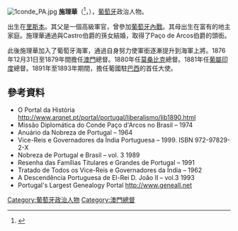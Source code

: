 
[[File:1conde_PA.jpg|thumb]]
'''施理華'''（{{lang-pt|Carlos Eugénio Correia da Silva，卡洛斯·尤金尼奥·科雷亚·达-席尔瓦}}<ref name="macaudata-690">{{Cite web |url=http://www.macaudata.com/macaubook/encyclopedia/documents/690.htm |title=存档副本 |access-date=2015-12-28 |archive-url=https://web.archive.org/web/20160105174841/http://www.macaudata.com/macaubook/encyclopedia/documents/690.htm |archive-date=2016-01-05 |dead-url=yes }}</ref>，{{bd|1834年|12月17日|1905年|11月5日|}}），[[葡萄牙|葡萄牙]]政治人物。

出生在[[里斯本|里斯本]]。其父是一個高級軍官，曾參加[[葡萄牙內戰|葡萄牙內戰]]。其母出生在富有的地主家庭。施理華通過與Castro伯爵的孫女結婚，取得了Paço de Arcos伯爵的頭銜。

此後施理華加入了葡萄牙海軍，通過自身努力使軍銜逐漸提升到海軍上將。1876年12月31日{{r|macaudata-690}}至1879年間擔任[[澳門|澳門]]總督。1880年任[[莫桑比克|莫桑比克]]總督。1881年任[[葡屬印度|葡屬印度]]總督。1891年至1893年期間，擔任葡國駐[[巴西|巴西]]的首任大使。

== 參考資料 ==
*O Portal da História http://www.arqnet.pt/portal/portugal/liberalismo/lib1890.html {{Wayback|url=http://www.arqnet.pt/portal/portugal/liberalismo/lib1890.html |date=20200222074526 }}
*Missão Diplomática do Conde Paço d'Arcos no Brasil – 1974
*Anuário da Nobreza de Portugal – 1964
*Vice-Reis e Governadores da Índia Portuguesa – 1999. ISBN 972-97829-2-X
*Nobreza de Portugal e Brasil – vol. 3  1989
*Resenha das Famílias Titulares e Grandes de Portugal – 1991
*Tratado de Todos os Vice-Reis e Governadores da Índia – 1962
*A Descendência Portuguesa de El-Rei D. João II – vol.3 1993
* Portugal's Largest Genealogy Portal http://www.geneall.net {{Wayback|url=http://www.geneall.net/ |date=20080828140152 }}
{{start box}}
{{s-before| [[亞威拉|亞威拉]] }}
{{s-title|{{MAC-1830}}[[澳門總督|總督]]|1876年 — 1879年}}
{{s-after|[[賈沙拉|賈沙拉]]}}
{{end box}}
{{澳門總督}}
{{葡萄牙小作品}}

[[Category:葡萄牙政治人物|Category:葡萄牙政治人物]]
[[Category:澳門總督|Category:澳門總督]]
